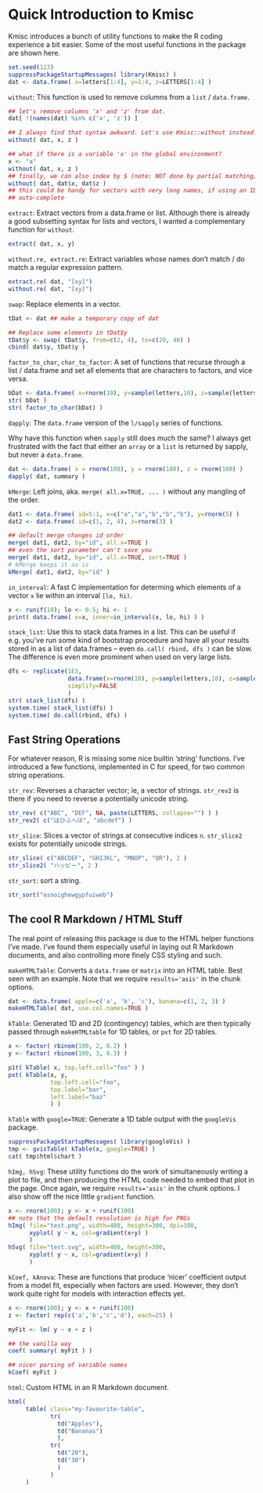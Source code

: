 <!--
%\VignetteEngine{knitr}
%\VignetteIndexEntry{Introduction to Kmisc}
\usepackage[utf8]{inputenc}
-->

<link rel="stylesheet" href="markdown.css">

Quick Introduction to Kmisc
=====

Kmisc introduces a bunch of utility functions to make the R coding experience
a bit easier. Some of the most useful functions in the package are shown here.

```{r, tidy=FALSE}
set.seed(123)
suppressPackageStartupMessages( library(Kmisc) )
dat <- data.frame( x=letters[1:4], y=1:4, z=LETTERS[1:4] )

```

`without`: This function is used to remove columns from a `list` / `data.frame`.

```{r, tidy=FALSE}
## let's remove columns 'x' and 'z' from dat.
dat[ !(names(dat) %in% c('x', 'z')) ]

## I always find that syntax awkward. Let's use Kmisc::without instead.
without( dat, x, z )

## what if there is a variable 'x' in the global environment?
x <- "a"
without( dat, x, z )
## finally, we can also index by $ (note: NOT done by partial matching):
without( dat, dat$x, dat$z )
## this could be handy for vectors with very long names, if using an IDE with
## auto-complete
```

`extract`: Extract vectors from a data.frame or list. Although there is already
a good subsetting syntax for lists and vectors, I wanted a complementary
function for `without`.

```{r tidy=FALSE}
extract( dat, x, y)
```

`without.re, extract.re`: Extract variables whose names don't match / do match
a regular expression pattern.
```{r tidy=FALSE}
extract.re( dat, "[xy]")
without.re( dat, "[xy]")
```

`swap`: Replace elements in a vector.

```{r tidy=FALSE}
tDat <- dat ## make a temporary copy of dat

## Replace some elements in tDat$y
tDat$y <- swap( tDat$y, from=c(2, 4), to=c(20, 40) )
cbind( dat$y, tDat$y )
```

`factor_to_char`, `char_to_factor`: A set of functions that recurse through
a list / data.frame and set all elements that are characters to factors,
and vice versa.

```{r tidy=FALSE}
bDat <- data.frame( x=rnorm(10), y=sample(letters,10), z=sample(letters,10) )
str( bDat )
str( factor_to_char(bDat) )
```

`dapply`: The `data.frame` version of the `l/sapply` series of functions.

Why have this function when `sapply` still does much the same? I always get
frustrated with the fact that either an `array` or a `list` is returned
by sapply, but never a `data.frame`.

```{r, tidy=FALSE}

dat <- data.frame( x = rnorm(100), y = rnorm(100), z = rnorm(100) )
dapply( dat, summary )
```

`kMerge`: Left joins, aka. `merge( all.x=TRUE, ... )` without any mangling 
of the order.

```{r, tidy=FALSE}
dat1 <- data.frame( id=5:1, x=c("a","a","b","b","b"), y=rnorm(5) )
dat2 <- data.frame( id=c(1, 2, 4), z=rnorm(3) )

## default merge changes id order
merge( dat1, dat2, by="id", all.x=TRUE )
## even the sort parameter can't save you
merge( dat1, dat2, by="id", all.x=TRUE, sort=TRUE )
# kMerge keeps it as is
kMerge( dat1, dat2, by="id" )
```

`in_interval`: A fast C implementation for determing which elements of a 
vector `x` lie within an interval `[lo, hi)`.

```{r tidy=FALSE}
x <- runif(10); lo <- 0.5; hi <- 1
print( data.frame( x=x, inner=in_interval(x, lo, hi) ) )
```

`stack_list`: Use this to stack data.frames in a list. This can be useful if
e.g. you've run some kind of bootstrap procedure and have all your results
stored in as a list of data.frames -- even `do.call( rbind, dfs )` can be slow.
The difference is even more prominent when used on very large lists.

```{r tidy=FALSE}
dfs <- replicate(1E3, 
                 data.frame(x=rnorm(10), y=sample(letters,10), z=sample(LETTERS,10)),
                 simplify=FALSE
                 )
str( stack_list(dfs) )
system.time( stack_list(dfs) )
system.time( do.call(rbind, dfs) )
```

Fast String Operations
-----

For whatever reason, R is missing some nice builtin 'string' functions. I've
introduced a few functions, implemented in C for speed, for two common
string operations.

`str_rev`: Reverses a character vector; ie, a vector of strings.
`str_rev2` is there if you need to reverse a potentially unicode string.

```{r tidy=FALSE}
str_rev( c("ABC", "DEF", NA, paste(LETTERS, collapse="") ) )
str_rev2( c("はひふへほ", "abcdef") )
```

`str_slice`: Slices a vector of strings at consecutive indices `n`.
`str_slice2` exists for potentially unicode strings.
```{r tidy=FALSE}
str_slice( c("ABCDEF", "GHIJKL", "MNOP", "QR"), 2 )
str_slice2( "ハッピー", 2 )
```

`str_sort`: sort a string.
```{r, tidy=FALSE}
str_sort("asnoighewgypfuiweb")
```

The cool R Markdown / HTML Stuff
-----

The real point of releasing this package is due to the HTML helper functions
I've made. I've found them especially useful in laying out R Markdown documents,
and also controlling more finely CSS styling and such.

`makeHTMLTable`: Converts a `data.frame` or `matrix` into an HTML table.
Best seen with an example. Note that we require `results='asis'` in the chunk
options.

```{r results='asis'}
dat <- data.frame( apple=c('a', 'b', 'c'), banana=c(1, 2, 3) )
makeHTMLTable( dat, use.col.names=TRUE )
```

`kTable`: Generated 1D and 2D (contingency) tables, which are then typically
passed through `makeHTMLtable` for 1D tables, or `pxt` for 2D tables.

```{r results='asis', tidy=FALSE}
x <- factor( rbinom(100, 2, 0.2) )
y <- factor( rbinom(100, 3, 0.3) )

p1t( kTable( x, top.left.cell="foo" ) )
pxt( kTable(x, y, 
            top.left.cell="foo", 
            top.label="bar", 
            left.label="baz" 
            ) )

```

`kTable` with `google=TRUE`: Generate a 1D table output with the `googleVis`
package.

```{r results='asis', tidy=FALSE}
suppressPackageStartupMessages( library(googleVis) )
tmp <- gvisTable( kTable(x, google=TRUE) )
cat( tmp$html$chart )
```

`hImg, hSvg`: These utility functions do the work of simultaneously writing a
plot to file, and then producing the HTML code needed to embed that plot in
the page. Once again, we require `results='asis'` in the chunk options. I
also show off the nice little `gradient` function.

```{r results='asis', tidy=FALSE}
x <- rnorm(100); y <- x + runif(100)
## note that the default resolution is high for PNGs
hImg( file="test.png", width=400, height=300, dpi=300,
      xyplot( y ~ x, col=gradient(x+y) )
      )
hSvg( file="test.svg", width=400, height=300,
      xyplot( y ~ x, col=gradient(x+y) )
      )
```

`kCoef, kAnova`: These are functions that produce 'nicer' coefficient output
from a model fit, especially when factors are used. However, they don't work
quite right for models with interaction effects yet.

```{r tidy=FALSE}
x <- rnorm(100); y <- x + runif(100)
z <- factor( rep(c('a','b','c','d'), each=25) )

myFit <- lm( y ~ x + z )

## the vanilla way
coef( summary( myFit ) )

## nicer parsing of variable names
kCoef( myFit )
```

`html`: Custom HTML in an R Markdown document.

```{r results='asis', tidy=FALSE}
html(
     table( class="my-favourite-table",
            tr(
              td("Apples"),
              td("Bananas")
              ),
            tr(
              td("20"),
              td("30")
              )
            )
     )
```